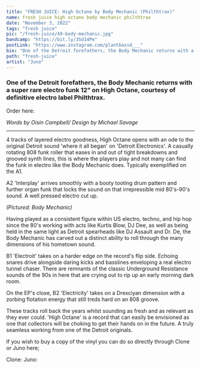 ---
title: "FRESH JUICE: High Octane by Body Mechanic (Philthtrax)"
name: fresh juice high octane body mechanic philthtrax
date: "November 3, 2022"
tags: "fresh juice"
pic: "/fresh-juice/49-body-mechanic.jpg"
bandcamp: "https://bit.ly/3Sd14Pm"
postLink: "https://www.instagram.com/plantbassd___"
bio: "One of the Detroit forefathers, the Body Mechanic returns with a super rare electro funk 12” on High Octane, courtesy of definitive electro label Philthtrax"
path: "fresh-juice"
artist: "Juno"
---

### One of the Detroit forefathers, the Body Mechanic returns with a super rare electro funk 12” on High Octane, courtesy of definitive electro label Philthtrax.

Order here: <HoverLink url="bit.ly/3rR0X0O" text="High Octane | Body Mechanic" inline external />

<Picture src="/fresh-juice/49-high-octane.jpg" alt="High Octane album art" size={1200} />

<p className="smallText">
  <i>Words by Oisín Campbell/ Design by Michael Savage</i>
</p>

<hr />

4 tracks of layered electro goodness, High Octane opens with an ode to the original Detroit sound 'where it all began' on 'Detroit Electronics'. A casually rotating 808 funk roller that eases in and out of tight breakdowns and grooved synth lines, this is where the players play and not many can find the funk in electro like the Body Mechanic does. Typically exemplified on the A1.

A2 'Interplay' arrives smoothly with a booty tooting drum pattern and further organ funk that locks the sound on that irrepressible mid 80's-90's sound. A well pressed electro cut up.

<Picture src="/fresh-juice/49-bm.jpg" alt="Body Mechanic cover pic" size={1200} />
<p className="smallText">
  <i>(Pictured: Body Mechanic)</i>
</p>

Having played as a consistent figure within US electro, techno, and hip hop since the 80's working with acts like Kurtis Blow, DJ Dee, as well as being held in the same light as Detroit spearheads like DJ Assault and Dr. De, the Body Mechanic has carved out a distinct ability to roll through the many dimensions of his hometown sound.

B1 'Electroit' takes on a harder edge on the record's flip side. Echoing snares drive alongside daring kicks and basslines enveloping a real electro tunnel chaser. There are remnants of the classic Underground Resistance sounds of the 90s in here that are crying out to rip up an early morning dark room.

On the EP's close, B2 'Electricity' takes on a Drexciyan dimension with a zorbing flotation energy that still treds hard on an 808 groove.

These tracks roll back the years whilst sounding as fresh and as relevant as they ever could. 'High Octane' is a record that can easily be envisioned as one that collectors will be choking to get their hands on in the future. A truly seamless working from one of the Detroit originals.

If you wish to buy a copy of the vinyl you can do so directly through Clone or Juno here;

Clone: <HoverLink url="bit.ly/3rR0X0O" inline external />
Juno: <HoverLink url="bit.ly/3Sd14Pm" inline external />
